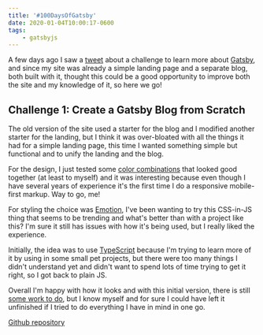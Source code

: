 ```yaml
---
title: '#100DaysOfGatsby'
date: 2020-01-04T10:00:17-0600
tags:
    - gatsbyjs
---
```


A few days ago I saw a [tweet](https://twitter.com/gatsbyjs/status/1212388261315911680) about a challenge to learn more about [Gatsby](https://www.gatsbyjs.org/), and since my site was already a simple landing page and a separate blog, both built with it, thought this could be a good opportunity to improve both the site and my knowledge of it, so here we go!

## Challenge 1: Create a Gatsby Blog from Scratch

The old version of the site used a starter for the blog and I modified another starter for the landing, but I think it was over-bloated with all the things it had for a simple landing page, this time I wanted something simple but functional and to unify the landing and the blog.

For the design, I just tested some [color combinations](https://coolors.co/app) that looked good together (at least to myself) and it was interesting because even though I have several years of experience it's the first time I do a responsive mobile-first markup. Way to go, me!

For styling the choice was [Emotion](https://emotion.sh/), I've been wanting to try this CSS-in-JS thing that seems to be trending and what's better than with a project like this? I'm sure it still has issues with how it's being used, but I really liked the experience.

Initially, the idea was to use [TypeScript](https://www.typescriptlang.org/) because I'm trying to learn more of it by using in some small pet projects, but there were too many things I didn't understand yet and didn't want to spend lots of time trying to get it right, so I got back to plain JS.

Overall I'm happy with how it looks and with this initial version, there is still [some work to do](https://github.com/osiux/osiux.ws/issues), but I know myself and for sure I could have left it unfinished if I tried to do everything I have in mind in one go.

[Github repository](https://github.com/osiux/osiux.ws)
